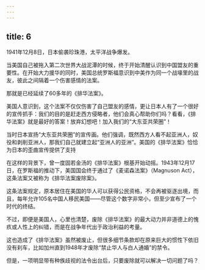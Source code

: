 ```yaml
---
---
---
```

title: 6
---



1941年12月8日，日本偷袭珍珠港，太平洋战争爆发。

当美国自己被拖入第二次世界大战泥潭的时候，终于开始清醒认识到中国盟友的重要性。在开始大力援华的同时，美国总统罗斯福意识到中美作为同一个战壕里的战友，彼此之间隔着一个伤害感情的法案。

那就是已经延续了60多年的《排华法案》。

美国人意识到，这个法案不仅仅伤害了自己盟友的感情，更让日本人有了一个很好的宣传抓手：我们的目的是赶走西方侵略者，他们会真心帮助你们吗？看看，《排华法案》就是最好的答案！放弃幻想吧！加入我们的“大东亚共荣圈”！

当时日本宣扬“大东亚共荣圈”的宣传画。他们强调，既然西方人看不起亚洲人，奴役和剥削亚洲人，那我们自己就建立起“亚洲人的亚洲”。美国的《排华法案》恰恰为日本的歪曲宣传提供了支持



在这样的背景下，曾一度固若金汤的《排华法案》根基开始动摇。1943年12月17日，在罗斯福的推动下，美国国会终于通过了《麦诺森法案》（Magnuson Act），这条法案又被称为《排华法案废除案》。

这条法案规定，原本居住在美国的华人可以获得公民资格，不会再被驱逐出境，而且，每年允许105名中国人移民美国——尽管这个数字非常小，但至少宣布了一个时代的终结。

不过，即便是美国人，心里也清楚，废除《排华法案》的最大动力并非道德上的愧疚或人性上的纠错，而是在战争年代出于政治利益的考量。

这也造成了《排华法案》虽然被废止，但很多细节条款却在原来巨大的惯性下依旧没有刹车，比如加州直到1948年才废除“禁止华人与白人通婚”的禁令。

但是，一项明显带有种族歧视的法令出台后，只要废除就可以解决一切问题了吗？